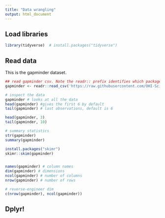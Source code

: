 ```yaml
---
title: "Data wrangling"
output: html_document
---
```


## Load libraries
```r
library(tidyverse)  # install.packages("tidyverse")
```

## Read data

This is the gapminder dataset. 

```r
## read gapminder csv. Note the readr:: prefix identifies which package it's in
gapminder <- readr::read_csv('https://raw.githubusercontent.com/OHI-Science/data-science-training/master/data/gapminder.csv')

# inspect the data
gapminder # looks at all the data
head(gapminder) #gives the first 6 by default
tail(gapminder) # last observations, default is 6

head(gapminder, 3)
tail(gapminder, 10)

# summary statistics
str(gapminder)
summary(gapminder)

install.packages("skimr")
skimr::skim(gapminder)


names(gapminder) # column names
dim(gapminder) # dimensions
ncol(gapminder) # number of columns
nrow(gapminder) # number of rows

# reverse-engineer dim
c(nrow(gapminder), ncol(gapminder))

```

## Dplyr!










